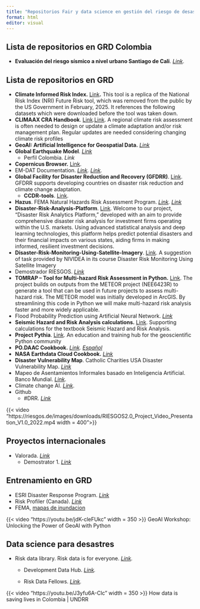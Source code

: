 ```yaml
---
title: "Repositorios Fair y data science en gestión del riesgo de desastres"
format: html
editor: visual
---
```


## **Lista de repositorios en GRD Colombia**

-   **Evaluación del riesgo sísmico a nivel urbano Santiago de Cali**. [*Link*](https://github.com/gem/treq-riesgo-urbano/tree/main/Cali).

## **Lista de repositorios en GRD**

-   **Climate Informed Risk Index.** [Link](https://github.com/fulton-ring/nri-future-risk)**.** This tool is a replica of the National Risk Index (NRI) Future Risk tool, which was removed from the public by the US Government in February, 2025. It references the following datasets which were downloaded before the tool was taken down.
-   **CLIMAAX CRA Handbook**. [Link](https://handbook.climaax.eu/intro.html).[Link](https://github.com/CLIMAAX/crabook). A regional climate risk assessment is often needed to design or update a climate adaptation and/or risk management plan. Regular updates are needed considering changing climate risk profiles
-   **GeoAI: Artificial Intelligence for Geospatial Data.** [*Link*](https://github.com/opengeos/geoai)
-   **Global Earthquake Model**. [*Link*](https://github.com/gem)
    -   Perfil Colombia. *Link*
-   **Copernicus Browser.** [Link](https://github.com/eu-cdse/copernicus-browser).
-   EM-DAT Documentation. [*Link*](https://doc.emdat.be/docs/)*. [Link](https://github.com/em-dat/).*
-   **Global Facility for Disaster Reduction and Recovery (GFDRR)**. [Link](https://github.com/GFDRR). GFDRR supports developing countries on disaster risk reduction and climate change adaptation. 
    -   **CCDR-tools**. [Link](https://gfdrr.github.io/CCDR-tools/home.html).
-   **Hazus**. FEMA Natural Hazards Risk Assessment Program. [*Link*](https://github.com/nhrap-hazus)*. [Link](https://github.com/Niyam-Projects/sphere/tree/main)*
-   **Disaster-Risk-Analysis-Platform**. [Link](https://github.com/invcble/Disaster-Risk-Analysis-Platform). Welcome to our project, "Disaster Risk Analytics Platform," developed with an aim to provide comprehensive disaster risk analysis for investment firms operating within the U.S. markets. Using advanced statistical analysis and deep learning technologies, this platform helps predict potential disasters and their financial impacts on various states, aiding firms in making informed, resilient investment decisions.
-   **Disaster-Risk-Monitoring-Using-Satellite-Imagery**. [Link](https://github.com/Pray-d/Disaster-Risk-Monitoring-Using-Satellite-Imagery). A suggestion of task provided by NIVIDEA in its course Disaster Risk Monitoring Using Satellite Imagery
-   Demostrador RIESGOS. [*Link*](https://github.com/riesgos/dlr-riesgos-frontend)
-   **TOMRAP – Tool for Multi-hazard Risk Assessment in Python.** [Link](https://github.com/BritishGeologicalSurvey/TOMRAP). The project builds on outputs from the METEOR project (NEE6423R) to generate a tool that can be used in future projects to assess multi-hazard risk. The METEOR model was initially developed in ArcGIS. By streamlining this code in Python we will make multi-hazard risk analysis faster and more widely applicable. 
-   Flood Probability Prediction using Artificial Neural Network. [*Link*](https://github.com/adeel-iqbal/flood-probability-prediction-ann)
-   **Seismic Hazard and Risk Analysis calculations.** [Link](https://github.com/bakerjw/seismic-hazard-and-risk). Supporting calculations for the textbook Seismic Hazard and Risk Analysis.
-   **Project Pythia**. [Link](https://projectpythia.org/). An education and training hub for the geoscientific Python community
-   **PO.DAAC Cookbook.** [*Link*](https://podaac.github.io/tutorials/)*. [Español](https://podaac-github-io.translate.goog/tutorials/index.html?_x_tr_sl=en&_x_tr_tl=es&_x_tr_hl=es&_x_tr_pto=tc)*
-   **NASA Earthdata Cloud Cookbook.** [*Link*](https://nasa-openscapes.github.io/earthdata-cloud-cookbook/)
-   **Disaster Vulnerability Map**. Catholic Charities USA Disaster Vulnerability Map. [*Link*](https://github.com/ccusa/Disaster_Vulnerability_Map)
-   Mapeo de Asentamientos Informales basado en Inteligencia Artificial. Banco Mundial. [*Link*](https://www.iadb.org/es/quienes-somos/topicos/desarrollo-urbano-y-vivienda/maiia).
-   Climate change AI. [*Link*](https://www.climatechange.ai/tutorials?).
-   Github
    -   #DRR. [*Link*](https://github.com/topics/disaster-risk-management)

{{< video "https://riesgos.de/images/downloads/RIESGOS2.0_Project_Video_Presentation_V1.0_2022.mp4 width = 400">}}

## **Proyectos internacionales**

-   Valorada. [*Link*](https://valorada-project.eu/)
    -   Demostrator 1. [*Link*](https://valorada-project.eu/demonstrator-1-bulgaria/)

## **Entrenamiento en GRD**

-   ESRI Disaster Response Program. [*Link*](https://www.esri.com/en-us/disaster-response/overview)
-   Risk Profiler (Canada). [*Link*](https://www.riskprofiler.ca/learn-more/training-materials/index.html)
-   FEMA, [mapas de inundacion](https://www.fema.gov/es/flood-maps)

{{< video "https://youtu.be/jdK-cleFUkc" width = 350 >}} GeoAI Workshop: Unlocking the Power of GeoAI with Python

## **Data science para desastres**

-   Risk data library. Risk data is for everyone. [*Link*](https://riskdatalibrary.org/)*.*
    -   Development Data Hub. [*Link*](https://riskdatalibrary.org/data/)*.*

    -   Risk Data Fellows. [*Link*](https://riskdatalibrary.org/fellows/)*.*

{{< video "https://youtu.be/J3yfu6A-Clc" width = 350 >}} How data is saving lives in Colombia \| UNDRR
